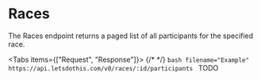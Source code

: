 

# Races

The Races endpoint returns a paged list of all participants for the specified race.

<Tabs items={["Request", "Response"]}>
  {/* <!-- prettier-ignore --> */}
  <Tab>
    ```bash filename="Example"
      https://api.letsdothis.com/v0/races/:id/participants
    ```
  </Tab>
  <Tab>
    TODO
  </Tab>
</Tabs>
